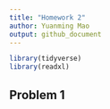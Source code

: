 ```yaml
---
title: "Homework 2"
author: Yuanming Mao
output: github_document
---
```


```r
library(tidyverse)
library(readxl)
```

## Problem 1 